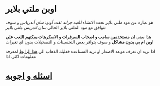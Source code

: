 # اوبن ملتي بلاير

هو عباره عن مود ملتي بلاير تحت الانشاء للعبه <em>جراند ثفت أوتو: سان أندرياس</em> و سوف تتوافق مع مود الملتي بلاير الحالي <em>سان اندريس ملتي بلاير</em>

هذا يعني ان <strong>مستخدمين سامب و اصحاب السرفرات و الاسكربتات يمكنهم اللعب علي اوبن ام بي بدون مشاكل</strong> و سوف يتوافر بعض التحسينات و التصحيلات بدون اي تغيرات

اذا تريد ان تعرف موعد الاصدار او تريد المساعده فعليك الذهاب الي [هذا الرابط](https://www.burgershot.gg/showthread.php?tid=99) لمعرفة معلومات اكثر. اذا

# [اسئله و اجوبه](/faq?lang=sa)
